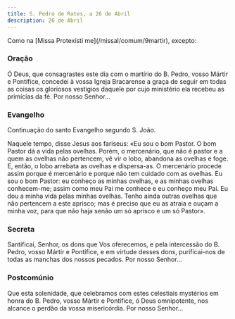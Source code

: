 ```yaml
---
title: S. Pedro de Rates, a 26 de Abril
description: 26 de Abril
---
```


<aside>Como na [Missa Protexísti me](/missal/comum/9martir), excepto:</aside>

### Oração

Ó Deus, que consagrastes este dia com o martírio do B. Pedro, vosso Mártir e Pontífice, concedei à vossa Igreja Bracarense a graça de seguir em todas as coisas os gloriosos vestígios daquele por cujo ministério ela recebeu as primícias da fé. Por nosso Senhor...

### Evangelho

Continuação do santo Evangelho segundo S. João.

Naquele tempo, disse Jesus aos fariseus: «Eu sou o bom Pastor. O bom Pastor dá a vida pelas ovelhas. Porém, o mercenário, que não é pastor e a quem as ovelhas não pertencem, vê vir o lobo, abandona as ovelhas e foge. E, então, o lobo arrebata as ovelhas e dispersa-as. O mercenário procede assim porque é mercenário e porque não tem cuidado com as ovelhas. Eu sou o bom Pastor: eu conheço as minhas ovelhas, e as minhas ovelhas conhecem-me; assim como meu Pai me conhece e eu conheço meu Pai. Eu dou a minha vida pelas minhas ovelhas. Tenho ainda outras ovelhas que não pertencem a este aprisco; mas é preciso que eu as atraia e ouçam a minha voz, para que não haja senão um só aprisco e um só Pastor».

### Secreta

Santificai, Senhor, os dons que Vos oferecemos, e pela intercessão do B. Pedro, vosso Mártir e Pontífice, e em virtude desses dons, purificai-nos de todas as manchas dos nossos pecados. Por nosso Senhor...

### Postcomúnio

Que esta solenidade, que celebramos com estes celestiais mystérios em honra do B. Pedro, vosso Mártir e Pontífice, ó Deus omnipotente, nos alcance o perdão da vossa misericórdia. Por nosso Senhor...
